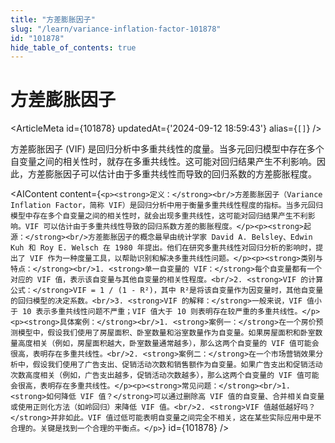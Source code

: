 ```yaml
---
title: "方差膨胀因子"
slug: "/learn/variance-inflation-factor-101878"
id: "101878"
hide_table_of_contents: true
---
```



# 方差膨胀因子

<ArticleMeta id={101878} updatedAt={'2024-09-12 18:59:43'} alias={`[]`} />
<div className='border-solid border-b border-t-0 my-4 border-[var(--ifm-color-gray-300)]' />

方差膨胀因子 (VIF) 是回归分析中多重共线性的度量。当多元回归模型中存在多个自变量之间的相关性时，就存在多重共线性。这可能对回归结果产生不利影响。因此，方差膨胀因子可以估计由于多重共线性而导致的回归系数的方差膨胀程度。

<AIContent content={`<p><strong>定义：</strong><br/>方差膨胀因子（Variance Inflation Factor，简称 VIF）是回归分析中用于衡量多重共线性程度的指标。当多元回归模型中存在多个自变量之间的相关性时，就会出现多重共线性，这可能对回归结果产生不利影响。VIF 可以估计由于多重共线性导致的回归系数方差的膨胀程度。</p><p><strong>起源：</strong><br/>方差膨胀因子的概念最早由统计学家 David A. Belsley、Edwin Kuh 和 Roy E. Welsch 在 1980 年提出。他们在研究多重共线性对回归分析的影响时，提出了 VIF 作为一种度量工具，以帮助识别和解决多重共线性问题。</p><p><strong>类别与特点：</strong><br/>1. <strong>单一自变量的 VIF：</strong>每个自变量都有一个对应的 VIF 值，表示该自变量与其他自变量的相关性程度。<br/>2. <strong>VIF 的计算公式：</strong>VIF = 1 / (1 - R²)，其中 R²是将该自变量作为因变量时，其他自变量的回归模型的决定系数。<br/>3. <strong>VIF 的解释：</strong>一般来说，VIF 值小于 10 表示多重共线性问题不严重；VIF 值大于 10 则表明存在较严重的多重共线性。</p><p><strong>具体案例：</strong><br/>1. <strong>案例一：</strong>在一个房价预测模型中，假设我们使用了房屋面积、卧室数量和浴室数量作为自变量。如果房屋面积和卧室数量高度相关（例如，房屋面积越大，卧室数量通常越多），那么这两个自变量的 VIF 值可能会很高，表明存在多重共线性。<br/>2. <strong>案例二：</strong>在一个市场营销效果分析中，假设我们使用了广告支出、促销活动次数和销售额作为自变量。如果广告支出和促销活动次数高度相关（例如，广告支出越多，促销活动次数越多），那么这两个自变量的 VIF 值可能会很高，表明存在多重共线性。</p><p><strong>常见问题：</strong><br/>1. <strong>如何降低 VIF 值？</strong>可以通过删除高 VIF 值的自变量、合并相关自变量或使用正则化方法（如岭回归）来降低 VIF 值。<br/>2. <strong>VIF 值越低越好吗？</strong>并非如此。VIF 值过低可能表明自变量之间完全不相关，这在某些实际应用中是不合理的。关键是找到一个合理的平衡点。</p>`} id={101878} />
